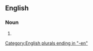 ==English==

===Noun===
{{head|en|noun form}}

# {{plural of|en|fisherwoman}}

[[Category:English plurals ending in "-en"]]